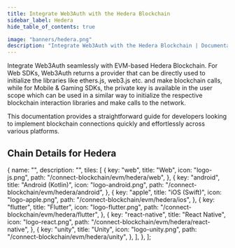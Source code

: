 ```yaml
---
title: Integrate Web3Auth with the Hedera Blockchain
sidebar_label: Hedera
hide_table_of_contents: true

image: "banners/hedera.png"
description: "Integrate Web3Auth with the Hedera Blockchain | Documentation - Web3Auth"
---
```



<SEO
  title="Integrate Web3Auth with the Hedera Blockchain"
  description="Integrate Web3Auth with the Hedera Blockchain | Documentation - Web3Auth"
  image="https://web3auth.io/docs/banners/hedera.png"
  slug="/connect-blockchain/evm/hedera"
/>

Integrate Web3Auth seamlessly with EVM-based Hedera Blockchain. For Web SDKs, Web3Auth returns a
provider that can be directly used to initialize the libraries like ethers.js, web3.js etc. and make
blockchain calls, while for Mobile & Gaming SDKs, the private key is available in the user scope
which can be used in a similar way to initialize the respective blockchain interaction libraries and
make calls to the network.

This documentation provides a straightforward guide for developers looking to implement blockchain
connections quickly and effortlessly across various platforms.

## Chain Details for Hedera

<ChainDetailsHedera />

  {
    name: "",
    description: "",
    tiles: [
      {
        key: "web",
        title: "Web",
        icon: "logo-js.png",
        path: "/connect-blockchain/evm/hedera/web",
      },
      {
        key: "android",
        title: "Android (Kotlin)",
        icon: "logo-android.png",
        path: "/connect-blockchain/evm/hedera/android",
      },
      {
        key: "apple",
        title: "iOS (Swift)",
        icon: "logo-apple.png",
        path: "/connect-blockchain/evm/hedera/ios",
      },
      {
        key: "flutter",
        title: "Flutter",
        icon: "logo-flutter.png",
        path: "/connect-blockchain/evm/hedera/flutter",
      },
      {
        key: "react-native",
        title: "React Native",
        icon: "logo-react.png",
        path: "/connect-blockchain/evm/hedera/react-native",
      },
      {
        key: "unity",
        title: "Unity",
        icon: "logo-unity.png",
        path: "/connect-blockchain/evm/hedera/unity",
      },
    ],
  },
];

<Tiles tileGroups={Hedera} />
